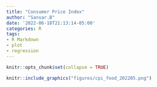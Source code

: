 ```yaml
---
title: "Consumer Price Index"
author: "Sansar.B"
date: '2022-06-18T21:13:14-05:00'
categories: R
tags:
- R Markdown
- plot
- regression
---
```


```r
knitr::opts_chunk$set(collapse = TRUE)
```


```r
knitr::include_graphics("figures/cpi_food_202205.png")

```



